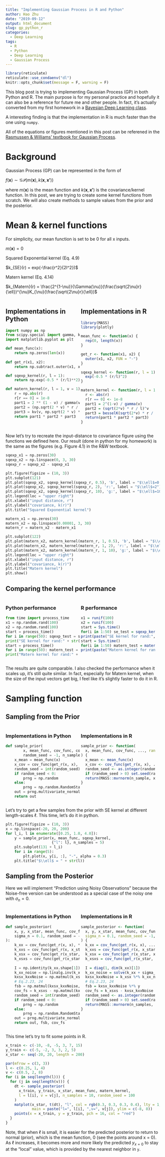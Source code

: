 ```yaml
---
title: "Implementing Gaussian Process in R and Python"
author: Hao Zhu
date: "2019-09-12"
output: html_document
slug: gp_python_r
categories:
  - Deep Learning
tags:
  - R
  - Python
  - Deep Learning
  - Gaussian Process
---
```


```r
library(reticulate)
reticulate::use_condaenv("dl")
knitr::opts_chunk$set(message = F, warning = F)
```

This blog post is trying to implementing Gaussian Process (GP) in both Python and R. The main purpose is for my personal practice and hopefully it can also be a reference for future me and other people. In fact, it's actually converted from my first homework in a [Bayesian Deep Learning class](https://www.cs.tufts.edu/comp/150BDL/2019f/). 

A interesting finding is that the implementation in R is much faster than the one using `numpy`. 

All of the equations or figures mentioned in this post can be referened in the [Rasmussen & Williams' textbook for Gaussian Process](http://www.gaussianprocess.org/gpml/chapters/).


# Background
Gaussian Process (GP) can be represented in the form of

$f(\mathbf{x}) \sim \mathcal{GP}(m(\mathbf{x}), k(\mathbf{x}, \mathbf{x'}))$

where $m(\mathbf{x})$ is the mean function and $k(\mathbf{x}, \mathbf{x'})$ is the covariance/kernel function. In this post, we are trying to create some kernel functions from scratch. We will also create methods to sample values from the prior and the posterior. 

# Mean & kernel functions
For simplicity, our mean function is set to be 0 for all x inputs.

$m(\textbf{x}) = 0$

Squared Exponential kernel (Eq. 4.9)

$k_{SE}(r) = exp(-\frac{r^2}{2l^2})$

Matern kernel (Eq. 4.14)

$k_{Matern}(r) = \frac{2^{1-\nu}}{\Gamma(\nu)}(\frac{\sqrt{2\nu}r}{\ell})^{\nu}K_{\nu}(\frac{\sqrt{2\nu}r}{\ell})$

<div style="display: inline-block;vertical-align:top; width: 48%;">

## Implementations in Python
```python
import numpy as np
from scipy.special import gamma, kv
import matplotlib.pyplot as plt

def mean_func(x):
    return np.zeros(len(x))
    
def get_r(x1, x2):
    return np.subtract.outer(x1, x2)

def sqexp_kernel(r, l = 1):
    return np.exp(-0.5 * (r/l)**2)

def matern_kernel(r, l = 1, v = 1):
    r = np.abs(r)
    r[r == 0] = 1e-8
    part1 = 2 ** (1 - v) / gamma(v)
    part2 = (np.sqrt(2 * v) * r / l) ** v
    part3 = kv(v, np.sqrt(2 * v) * r / l)
    return part1 * part2 * part3
```

</div>
<div style="display: inline-block;vertical-align:top; width: 48%;"> 

## Implementations in R
```r
library(MASS)
library(plotly)

mean_func <- function(x) {
  rep(0, length(x))
}

get_r <- function(x1, x2) {
  outer(x1, x2, FUN = "-")
}

sqexp_kernel <- function(r, l = 1) {
  exp(-0.5 * (r/l)^2)
}

matern_kernel <- function(r, l = 1, v = 1) {
  r <- abs(r)
  r[r == 0] <- 1e-8
  part1 = 2^(1-v) / gamma(v)
  part2 = (sqrt(2*v) * r / l)^v
  part3 = besselK(sqrt(2*v) * r / l, nu = v)
  return(part1 * part2 * part3)
}
```

</div>

Now let's try to recreate the input-distance to covariance figure  using the functions we defined here. Our result (done in python for my homework) is the same as the figures (e.g. Figure 4.1) in the R&W textbook. 

```python
sqexp_x1 = np.zeros(30)
sqexp_x2 = np.linspace(0, 3, 30)
sqexp_r = sqexp_x2 - sqexp_x1

plt.figure(figsize = (10, 3))
plt.subplot(121)
plt.plot(sqexp_x2, sqexp_kernel(sqexp_r, 0.5), 'b', label = "$\\ell$=0.5")
plt.plot(sqexp_x2, sqexp_kernel(sqexp_r, 2), 'r:', label = "$\\ell$=2")
plt.plot(sqexp_x2, sqexp_kernel(sqexp_r, 10), 'g:', label = "$\\ell$=10")
plt.legend(loc = "upper right")
plt.xlabel("input distance, r")
plt.ylabel("covariance, k(r)")
plt.title("Squared Exponential kernel")

matern_x1 = np.zeros(30)
matern_x2 = np.linspace(0.00001, 3, 30)
matern_r = matern_x2 - matern_x1

plt.subplot(122)
plt.plot(matern_x2, matern_kernel(matern_r, 1, 0.5), 'b', label = "$\\ell$=1,$\\nu$=0.5")
plt.plot(matern_x2, matern_kernel(matern_r, 1, 2), 'r:', label = "$\\ell$=1,$\\nu$=2")
plt.plot(matern_x2, matern_kernel(matern_r, 1, 10), 'g:', label = "$\\ell$=1,$\\nu$=10")
plt.legend(loc = "upper right")
plt.xlabel("input distance, r")
plt.ylabel("covariance, k(r)")
plt.title("Matern kernel")
plt.show()
```

## Comparing the kernel performance

<div style="display: inline-block;vertical-align:top; width: 48%;">
### Python performance
```python
from time import process_time
x1 = np.random.rand(100)
x2 = np.random.rand(100)
start = process_time()
for i in range(50): sqexp_test = sqexp_kernel(get_r(x1, x2))
print("SE kernel for rand:" + str((process_time() - start) / 50), " s")
start = process_time()
for i in range(50): matern_test = matern_kernel(get_r(x1, x2))
print("Matern kernel for rand:" + str((process_time() - start) / 50), " s")
```

</div>

<div style="display: inline-block;vertical-align:top; width: 48%;">
### R performance
```r
x1 = runif(100)
x2 = runif(100)
start = Sys.time()
for(i in 1:50) se_test = sqexp_kernel(get_r(x1, x2))
print(paste("SE kernel for rand:", (Sys.time() - start)/ 100, "s"))
start = Sys.time()
for(i in 1:50) matern_test = matern_kernel(get_r(x1, x2))
print(paste("Matern kernel for rand:", (Sys.time() - start)/ 100, "s"))
```

</div>

The results are quite comparable. I also checked the performance when it scales up, it's still quite similar. In fact, especially for Matern kernel, when the size of the input vectors get big, I feel like it's slightly faster to do it in R.

# Sampling function
## Sampling from the Prior

<div style="display: inline-block;vertical-align:top; width: 48%;">

### Implementations in Python
```python
def sample_prior(
        x, mean_func, cov_func, cov_args = {}, 
        random_seed = -1, n_samples = 5):
    x_mean = mean_func(x)
    x_cov = cov_func(get_r(x, x), **cov_args)
    random_seed = int(random_seed)
    if random_seed < 0:
        prng = np.random
    else:
        prng = np.random.RandomState(random_seed)
    out = prng.multivariate_normal(x_mean, x_cov, n_samples)
    return out
```

</div>

<div style="display: inline-block;vertical-align:top; width: 48%;">

### Implementations in R
```r
sample_prior <- function(
  x, mean_func, cov_func, ..., random_seed = -1, n_samples = 5
) {
  x_mean <- mean_func(x)
  x_cov <- cov_func(get_r(x, x), ...)
  random_seed <- as.integer(random_seed)
  if (random_seed > 0) set.seed(random_seed)
  return(MASS::mvrnorm(n_sample, x_mean, x_cov))
}
```

</div>

Let's try to get a few samples from the prior with SE kernel at different length-scales $\ell$. This time, let's do it in python. 

```python
plt.figure(figsize = (10, 3))
x = np.linspace(-20, 20, 200)
for l_i, l in enumerate([0.25, 1.0, 4.0]):
    y = sample_prior(x, mean_func, sqexp_kernel, 
                     {"l": l}, n_samples = 5)
    plt.subplot(131 + l_i)
    for i in range(5):
        plt.plot(x, y[i, :], "-", alpha = 0.3)
    plt.title("$\\ell$ = " + str(l))
```

## Sampling from the Posterior
Here we will implement "Prediction using Noisy Observations" because the Noise-free version can be understood as a special case of the noisy one with $\sigma_n = 0$.

<div style="display: inline-block;vertical-align:top; width: 48%;">

### Implementations in Python
```python
def sample_posterior(
    x, y, x_star, mean_func, cov_func, cov_args = {},
    sigma_n = 0.1, random_seed = -1, n_samples = 5
):
    k_xx = cov_func(get_r(x, x), **cov_args)
    k_xxs = cov_func(get_r(x, x_star), **cov_args)
    k_xsx = cov_func(get_r(x_star, x), **cov_args)
    k_xsxs = cov_func(get_r(x_star, x_star), **cov_args)
    
    I = np.identity(k_xx.shape[1])
    k_xx_noise = np.linalg.inv(k_xx + sigma ** 2 * I)
    kxsx_kxxNoise = np.matmul(k_xsx, k_xx_noise)
    # Eq.2.23, 24
    fsb = np.matmul(kxsx_kxxNoise, y_train_N)
    cov_fs = k_xsxs - np.matmul(kxsx_kxxNoise, k_xxs)
    random_seed = int(random_seed)
    if random_seed < 0:
        prng = np.random
    else:
        prng = np.random.RandomState(random_seed)
    out = prng.multivariate_normal(fsb, cov_fs, n_samples)
    return out, fsb, cov_fs
```

</div>
<div style="display: inline-block;vertical-align:top; width: 48%;">

### Implementations in R

```r
sample_posterior <- function(
  x, y, x_star, mean_func, cov_func, ...,
  sigma_n = 0.1, random_seed = -1, n_samples = 5
) {
  k_xx = cov_func(get_r(x, x), ...)
  k_xxs = cov_func(get_r(x, x_star), ...)
  k_xsx = cov_func(get_r(x_star, x), ...)
  k_xsxs = cov_func(get_r(x_star, x_star), ...)
  
  I = diag(1, dim(k_xx)[1])
  k_xx_noise = solve(k_xx + sigma_n ^ 2 * I)
  kxsx_kxxNoise = k_xsx %*% k_xx_noise
  # Eq.2.23, 24
  fsb = kxsx_kxxNoise %*% y
  cov_fs = k_xsxs - kxsx_kxxNoise %*% k_xxs
  random_seed <- as.integer(random_seed)
  if (random_seed > 0) set.seed(random_seed)
  return(MASS::mvrnorm(n_samples, fsb, cov_fs))
}
```

</div>

This time let's try to fit some points in R.
```r
x_train <- c(-10, -8, -5, 3, 7, 15)
y_train <- c(-5, -2, 3, 3, 2, 5)
x_star <- seq(-20, 20, length = 200)

par(mfrow = c(3, 3))
l <- c(0.25, 1, 4)
v <- c(0.5, 2, 8)
for (i in seq(length(l))) {
  for (j in seq(length(v))) {
    dt <- sample_posterior(
      x_train, y_train, x_star, mean_func, matern_kernel, 
      l = l[i], v = v[j], n_samples = 10, random_seed = 100
    )
    matplot(x_star, t(dt), "l", col = rgb(0.3, 0.3, 0.3, 0.4), lty = 1,
            main = paste("l=", l[i], ",v=", v[j]), ylim = c(-8, 8))
    points(x = x_train, y = y_train, pch = 16, col = "red")
  }
}
```

Note, that when $\ell$ is small, it is easier for the predicted posterior to return to normal (prior), which is the mean function, 0 (see the points around x = 0). As $\ell$ increases, it becomes more and more likely the predicted $y_{x=0}$ to stay at the "local" value, which is provided by the nearest neighbor in `y`.

